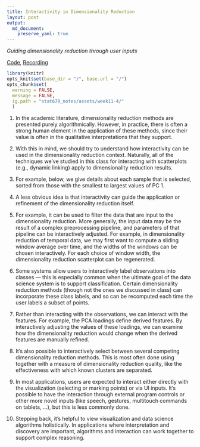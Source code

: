 ```yaml
---
title: Interactivity in Dimensionality Reduction
layout: post
output: 
  md_document:
    preserve_yaml: true
---
```


_Guiding dimensionality reduction through user inputs_

[Code](https://github.com/krisrs1128/stat679_code/tree/main/examples/week11/week11-4.Rmd), [Recording]()

```r
library(knitr)
opts_knit$set(base_dir = "/", base.url = "/")
opts_chunk$set(
  warning = FALSE, 
  message = FALSE,
  ig.path = "stat679_notes/assets/week11-4/"
  )
```


1. In the academic literature, dimensionality reduction methods are presented
purely algorithmically. However, in practice, there is often a strong human
element in the application of these methods, since their value is often in the
qualitative interpretations that they support.

1. With this in mind, we should try to understand how interactivity can be used
in the dimensionality reduction context. Naturally, all of the techniques we’ve
studied in this class for interacting with scatterplots (e.g., dynamic linking)
apply to dimensionality reduction results.

1. For example, below, we give details about each sample that is selected,
sorted from those with the smallest to largest values of PC 1.
	
1. A less obvious idea is that interactivity can guide the application or
refinement of the dimensionality reduction itself.

1. For example, it can be used to filter the data that are input to the
dimensionality reduction. More generally, the input data may be the result of a
complex preprocessing pipeline, and parameters of that pipeline can be
interactively adjusted. For example, in dimensionality reduction of temporal
data, we may first want to compute a sliding window average over time, and the
widths of the windows can be chosen interactively. For each choice of window
width, the dimensionality reduction scatterplot can be regenerated.

1. Some systems allow users to interactively label observations into classes —
this is especially common when the ultimate goal of the data science system is
to support classification. Certain dimensionality reduction methods (though not
the ones we discussed in class) can incorporate these class labels, and so can
be recomputed each time the user labels a subset of points.

1. Rather than interacting with the observations, we can interact with the
features. For example, the PCA loadings define derived features. By
interactively adjusting the values of these loadings, we can examine how the
dimensionality reduction would change when the derived features are manually
refined.

1. It’s also possible to interactively select between several competing
dimensionality reduction methods. This is most often done using together with a
measure of dimensionality reduction quality, like the effectiveness with which
known clusters are separated.

1. In most applications, users are expected to interact either directly with the
visualization (selecting or marking points) or via UI inputs. It’s possible to
have the interaction through external program controls or other more novel
inputs (like speech, gestures, multitouch commands on tablets, …), but this is
less commonly done.

1. Stepping back, it’s helpful to view visualization and data science
algorithms holistically. In applications where interpretation and discovery are
important, algorithms and interaction can work together to support complex
reasoning.

